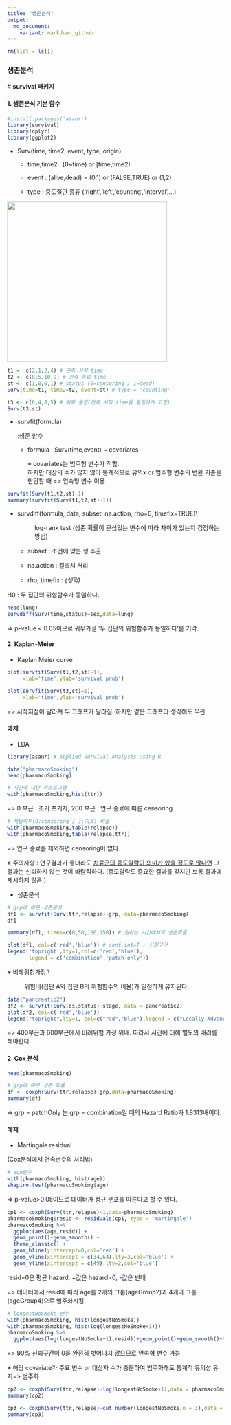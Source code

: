 ```yaml
---
title: "생존분석"
output:
  md_document:
    variant: markdown_github
---
```


```r
rm(list = ls())
```

### 생존분석

\# **survival 패키지**

#### 1. 생존분석 기본 함수

```r
#install.packages('asaur')
library(survival)
library(dplyr)
library(ggplot2)
```

-   Surv(time, time2, event, type, origin)

    -   time,time2 : [0\~time) or [time,time2)

    -   event : (alive,dead) = (0,1) or (FALSE,TRUE) or (1,2)

    -   type : 중도절단 종류 ('right','left','counting','interval',...)

![](images/스크린샷%202024-04-08%2015.07.10.png){width="372"}

```r
t1 <- c(2,1,2,4) # 관측 시작 time
t2 <- c(8,5,10,9) # 관측 종료 time
st <- c(1,0,0,1) # status (0=censoring / 1=dead)
Surv(time=t1, time2=t2, event=st) # type = 'counting'

t3 <- c(6,4,8,5) # 위와 동일(관측 시작 time을 동일하게 고정)
Surv(t3,st)
```

-   survfit(formula)

    :생존 함수

    -   formula : Surv(time,event) \~ covariates

        ※ covariates는 범주형 변수가 적합.\
        하지만 대상의 수가 많지 않아 통계적으로 유의x or 범주형 변수의 변환 기준을 판단할 때 =\> 연속형 변수 이용

```r
survfit(Surv(t1,t2,st)~1)
summary(survfit(Surv(t1,t2,st)~1))
```

-   

    survdiff(formula, data, subset, na.action, rho=0, timefix=TRUE)\\

    :   log-rank test (생존 확률이 관심있는 변수에 따라 차이가 있는지 검정하는 방법)

    -   subset : 조건에 맞는 행 추출

    -   na.action : 결측치 처리

    -   rho, timefix : *(생략)*

H0 : 두 집단의 위험함수가 동일하다.

```r
head(lung)
survdiff(Surv(time,status)~sex,data=lung)
```

=\> p-value \< 0.05이므로 귀무가설 '두 집단의 위험함수가 동일하다'를 기각.

#### 2. Kaplan-Meier

-   Kaplan Meier curve

```r
plot(survfit(Surv(t1,t2,st)~1),
     xlab='time',ylab='survival prob')

plot(survfit(Surv(t3,st)~1),
     xlab='time',ylab='survival prob')
```

=\> 시작지점이 달라져 두 그래프가 달라짐. 하지만 같은 그래프라 생각해도 무관

#### 예제

-   EDA

```r
library(asaur) # Applied Survival Analysis Using R

data("pharmacoSmoking")
head(pharmacoSmoking)
```

```r
# 시간에 대한 히스토그램
with(pharmacoSmoking,hist(ttr))
```

=\> 0 부근 : 초기 포기자, 200 부근 : 연구 종료에 따른 censoring

```r
# 재발여부(0:censoring / 1:치료) 비율
with(pharmacoSmoking,table(relapse))
with(pharmacoSmoking,table(relapse,ttr))
```

=\> 연구 종료를 제외하면 censoring이 없다.

※ 주의사항 : 연구결과가 좋더라도 [치료군의 중도탈락이 의미가 있을 정도로 많다면]{.underline} 그 결과는 신뢰하지 않는 것이 바람직하다. (중도탈락도 중요한 결과를 갖지만 보통 결과에 제시하지 않음.)

-   생존분석

```r
# grp에 따른 생존분석
df1 <- survfit(Surv(ttr,relapse)~grp, data=pharmacoSmoking)
df1
```

```r
summary(df1, times=c(0,50,100,150)) # 원하는 시간에서의 생존확률
```

```r
plot(df1, col=c('red','blue')) # conf.int=T : 신뢰구간
legend('topright',lty=1,col=c('red','blue'),
       legend = c('combination','patch only'))
```

※ 비례위험가정 \\

:   위험비(집단 A와 집단 B의 위험함수의 비율)가 일정하게 유지된다.

```r
data("pancreatic2")
df2 <- survfit(Surv(os,status)~stage, data = pancreatic2)
plot(df2, col=c('red','blue'))
legend("topright",lty=1, col=c("red","blue"),legend = c("Locally Advanced","Metastatic"))
```

=\> 400부근과 600부근에서 비례위험 가정 위배. 따라서 시간에 대해 별도의 배려를 해야한다.

#### 2. Cox 분석

```r
head(pharmacoSmoking)
```

```r
# grp에 따른 생존 확률
df <- coxph(Surv(ttr,relapse)~grp,data=pharmacoSmoking)
summary(df)
```

=\> grp = patchOnly 는 grp = combination일 때의 Hazard Ratio가 1.8313배이다.

#### 예제

-   Martingale residual

(Cox분석에서 연속변수의 처리법)

```r
# age변수
with(pharmacoSmoking, hist(age))
shapiro.test(pharmacoSmoking$age)
```

=\> p-value\>0.05이므로 데이터가 정규 분포를 따른다고 할 수 있다.

```r
cp1 <- coxph(Surv(ttr,relapse)~1,data=pharmacoSmoking)
pharmacoSmoking$resid <- residuals(cp1, type = 'martingale')
pharmacoSmoking %>% 
  ggplot(aes(age,resid)) + 
  geom_point()+geom_smooth() + 
  theme_classic() + 
  geom_hline(yintercept=0,col='red') +
  geom_vline(xintercept = c(34,64),lty=3,col='blue') +
  geom_vline(xintercept = c(49),lty=2,col='blue')
```

resid=0은 평균 hazard, +값은 hazard\>0, -값은 반대

=\> 데이터에서 resid에 따라 age를 2개의 그룹(ageGroup2)과 4개의 그룹(ageGroup4)으로 범주화시킴

```r
# longestNoSmoke 변수
with(pharmacoSmoking, hist(longestNoSmoke))
with(pharmacoSmoking, hist(log(longestNoSmoke+1)))
pharmacoSmoking %>% 
  ggplot(aes(log(longestNoSmoke+1),resid))+geom_point()+geom_smooth()+theme_classic()+geom_hline(yintercept = 0,col='red')
```

=\> 90% 신뢰구간이 0을 완전히 벗어나지 않으므로 연속형 변수 가능

※ 해당 covariate가 주요 변수 or 대상자 수가 충분하여 범주화해도 통계적 유의성 유지=\> 범주화

```r
cp2 <- coxph(Surv(ttr,relapse)~log(longestNoSmoke+1),data = pharmacoSmoking)
summary(cp2)
```

```r
cp3 <- coxph(Surv(ttr,relapse)~cut_number(longestNoSmoke,n = 3),data = pharmacoSmoking)
summary(cp3)
```

